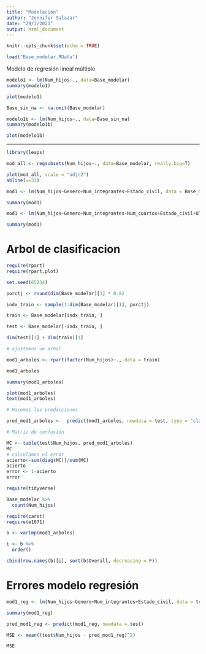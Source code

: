 ```yaml
---
title: "Modelación"
author: "Jennifer Salazar"
date: "29/3/2021"
output: html_document
---
```


```r
knitr::opts_chunk$set(echo = TRUE)
```



```r
load("Base_modelar.RData")
```


Modelo de regresión lineal múltiple


```r
modelo1 <- lm(Num_hijos~., data=Base_modelar)
summary(modelo1)
```



```r
plot(modelo1)
```


```r
Base_sin_na <- na.omit(Base_modelar)
```



```r
modelo1b <- lm(Num_hijos~., data=Base_sin_na)
summary(modelo1b)
```



```r
plot(modelo1b)
```



***

```r
library(leaps)
```

```r
mod_all <- regsubsets(Num_hijos~., data=Base_modelar, really.big=T)
```

```r
plot(mod_all, scale = "adjr2")
abline(v=33)
```

```r
mod1 <- lm(Num_hijos~Genero+Num_integrantes+Estado_civil, data = Base_modelar)

summary(mod1)
```

```r
mod1 <- lm(Num_hijos~Genero+Num_integrantes+Num_cuartos+Estado_civil+Ultimo_pago_energia+Contrato_vivienda+Material_pisos, data = Base_modelar)

summary(mod1)
```


# Arbol de clasificacion 

```r
require(rpart)
require(rpart.plot)
```
```r
set.seed(65234)

porctj <- round(dim(Base_modelar)[1] * 0.8)

indx_train <- sample(1:dim(Base_modelar)[1], porctj)

train <- Base_modelar[indx_train, ]

test <- Base_modelar[-indx_train, ]

dim(test)[1] + dim(train)[1]
```

```r
# ajustemos un arbol

mod1_arboles <- rpart(factor(Num_hijos)~., data = train)
```

```r
mod1_arboles
```


```r
summary(mod1_arboles)
```

```r
plot(mod1_arboles)
text(mod1_arboles)
```
```r
# Hacemos las predicciones

pred_mod1_arboles <-  predict(mod1_arboles, newdata = test, type = "class")
```

```r
# Matriz de confusión

MC <- table(test$Num_hijos, pred_mod1_arboles)
MC
# calculamos el error
acierto<-sum(diag(MC))/sum(MC)
acierto
error <- 1-acierto
error
```

```r
require(tidyverse)

Base_modelar %>% 
  count(Num_hijos)
```


```r
require(caret)
require(e1071)

b <- varImp(mod1_arboles) 

i <- b %>% 
  order()

cbind(row.names(b)[i], sort(b$Overall, decreasing = F))

```



# Errores modelo regresión

```r
mod1_reg <- lm(Num_hijos~Genero+Num_integrantes+Estado_civil, data = train)

summary(mod1_reg)
```
```r
pred_mod1_reg <- predict(mod1_reg, newdata = test)
```

```r
MSE <- mean((test$Num_hijos - pred_mod1_reg)^2)
```

```r
MSE
```

